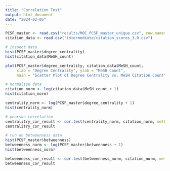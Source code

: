 ```yaml
---
title: "Correlation Test"
output: html_document
date: "2024-02-05"
---
```


```r
PCSF_master <- read.csv("results/MOC_PCSF_master_unique.csv", row.names = 1)
citation_data <- read.csv("intermediate/citation_scores_3.0.csv")
```

```r
# inspect data
hist(PCSF_master$degree_centrality)
hist(citation_data$MeSH_count)

plot(PCSF_master$degree_centrality, citation_data$MeSH_count, 
     xlab = "Degree Centrality", ylab = "MeSH Count",
     main = "Scatter Plot of Degree Centrality vs. MeSH Citation Count")
```

```r
# normalise data
citation_norm <- log(citation_data$MeSH_count + 1)
hist(citation_norm)

centrality_norm <- log(PCSF_master$degree_centrality + 1)
hist(centrality_norm)
```

```r
# pearson correlation
centralitry_cor_result <- cor.test(centrality_norm, citation_norm, method = "spearman")
centralitry_cor_result
```

```r
# run on betweenness data
hist(PCSF_master$betweenness)
betweenness_norm <- log(PCSF_master$betweenness + 1)
hist(betweenness_norm)

betweenness_cor_result <- cor.test(betweenness_norm, citation_norm, method = "spearman")
betweenness_cor_result
```


